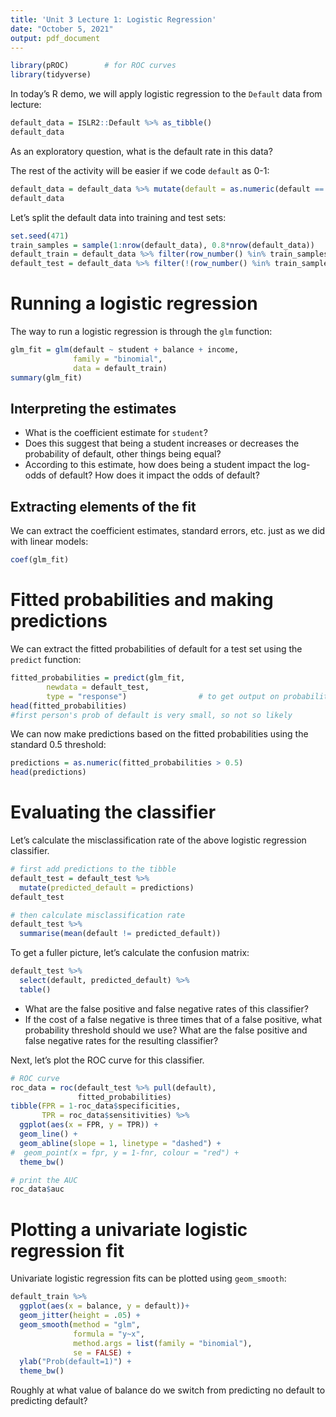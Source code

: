 ```yaml
---
title: 'Unit 3 Lecture 1: Logistic Regression'
date: "October 5, 2021"
output: pdf_document
---
```


```r
library(pROC)        # for ROC curves
library(tidyverse)
```

In today's R demo, we will apply logistic regression to the `Default` data from lecture:

```r
default_data = ISLR2::Default %>% as_tibble()
default_data
```

As an exploratory question, what is the default rate in this data?

The rest of the activity will be easier if we code `default` as 0-1:
```r
default_data = default_data %>% mutate(default = as.numeric(default == "Yes"))
default_data
```

Let's split the default data into training and test sets:
```r
set.seed(471)
train_samples = sample(1:nrow(default_data), 0.8*nrow(default_data))
default_train = default_data %>% filter(row_number() %in% train_samples)
default_test = default_data %>% filter(!(row_number() %in% train_samples))
```

# Running a logistic regression

The way to run a logistic regression is through the `glm` function:
```r
glm_fit = glm(default ~ student + balance + income, 
              family = "binomial",
              data = default_train)
summary(glm_fit)
```
## Interpreting the estimates

- What is the coefficient estimate for `student`? 
- Does this suggest that being a student increases or decreases the probability of default, other things being equal?
- According to this estimate, how does being a student impact the log-odds of default? How does it impact the odds of default?

## Extracting elements of the fit

We can extract the coefficient estimates, standard errors, etc. just as we did with linear models:
```r
coef(glm_fit)
```

# Fitted probabilities and making predictions
We can extract the fitted probabilities of default for a test set using the `predict` function:
```r
fitted_probabilities = predict(glm_fit, 
        newdata = default_test,
        type = "response")                # to get output on probability scale
head(fitted_probabilities)
#first person's prob of default is very small, so not so likely
```

We can now make predictions based on the fitted probabilities using the standard 0.5 threshold:
```r
predictions = as.numeric(fitted_probabilities > 0.5)
head(predictions)
```

# Evaluating the classifier

Let's calculate the misclassification rate of the above logistic regression classifier. 
```r
# first add predictions to the tibble
default_test = default_test %>% 
  mutate(predicted_default = predictions)
default_test

# then calculate misclassification rate
default_test %>% 
  summarise(mean(default != predicted_default))
```
To get a fuller picture, let's calculate the confusion matrix:
```r
default_test %>% 
  select(default, predicted_default) %>%
  table()
```

- What are the false positive and false negative rates of this classifier? 
- If the cost of a false negative is three times that of a false positive, what probability threshold should we use? What are the  false positive and false negative rates for the resulting classifier?

Next, let's plot the ROC curve for this classifier. 

```r
# ROC curve
roc_data = roc(default_test %>% pull(default), 
               fitted_probabilities) 
tibble(FPR = 1-roc_data$specificities,
       TPR = roc_data$sensitivities) %>%
  ggplot(aes(x = FPR, y = TPR)) + 
  geom_line() + 
  geom_abline(slope = 1, linetype = "dashed") +
#  geom_point(x = fpr, y = 1-fnr, colour = "red") +
  theme_bw()

# print the AUC
roc_data$auc
```


# Plotting a univariate logistic regression fit

Univariate logistic regression fits can be plotted using `geom_smooth`:
```r
default_train %>% 
  ggplot(aes(x = balance, y = default))+
  geom_jitter(height = .05) +
  geom_smooth(method = "glm",
              formula = "y~x",
              method.args = list(family = "binomial"),
              se = FALSE) +
  ylab("Prob(default=1)") + 
  theme_bw()
```
Roughly at what value of balance do we switch from predicting no default to predicting default? 
